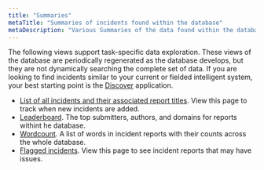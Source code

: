 ```yaml
---
title: "Summaries"
metaTitle: "Summaries of incidents found within the database"
metaDescription: "Various Summaries of the data found within the database"
---
```


The following views support task-specific data exploration. These views of the database are periodically regenerated as the database develops, but they are not dynamically searching the complete set of data. If you are looking to find incidents similar to your current or fielded intelligent system, your best starting point is the [Discover](/apps/1-discover) application.

* [List of all incidents and their associated report titles](/incidents). View this page to track when new incidents are added.
* [Leaderboard](/leaderboard). The top submitters, authors, and domains for reports withint he database.
* [Wordcount](/wordcounts). A list of words in incident reports with their counts across the whole database.
* [Flagged incidents](/flagged). View this page to see incident reports that may have issues.
